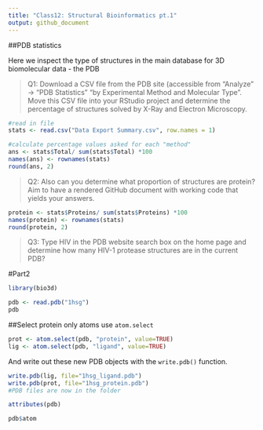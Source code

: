 ```yaml
---
title: "Class12: Structural Bioinformatics pt.1"
output: github_document
---
```


##PDB statistics

Here we inspect the type of structures in the main database for 3D biomolecular data - the PDB

>Q1: Download a CSV file from the PDB site (accessible from “Analyze” -> “PDB Statistics” “by Experimental Method and Molecular Type”. Move this CSV file into your RStudio project
and determine the percentage of structures solved by X-Ray and Electron Microscopy.

```r
#read in file
stats <- read.csv("Data Export Summary.csv", row.names = 1)

#calculate percentage values asked for each "method"
ans <- stats$Total/ sum(stats$Total) *100
names(ans) <- rownames(stats)
round(ans, 2)

```


>Q2: Also can you determine what proportion of structures are protein? Aim to have a rendered GitHub
document with working code that yields your answers.

```r
protein <- stats$Proteins/ sum(stats$Proteins) *100
names(protein) <- rownames(stats)
round(protein, 2)
```


>Q3: Type HIV in the PDB website search box on the home page and determine how many
HIV-1 protease structures are in the current PDB?

#Part2

```r
library(bio3d)

pdb <- read.pdb("1hsg")
pdb
```

##Select protein only atoms 
use `atom.select`

```r
prot <- atom.select(pdb, "protein", value=TRUE)
lig <- atom.select(pdb, "ligand", value=TRUE)

```

And write out these new PDB objects with the `write.pdb()` function.

```r
write.pdb(lig, file="1hsg_ligand.pdb")
write.pdb(prot, file="1hsg_protein.pdb")
#PDB files are now in the folder
```


```r
attributes(pdb)
```

```r
pdb$atom
```
